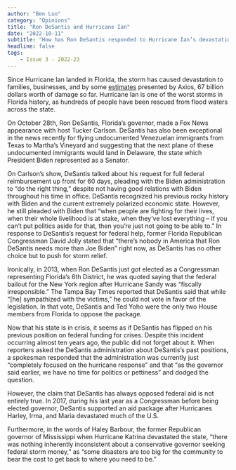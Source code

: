 ```yaml
---
author: "Ben Luo"
category: "Opinions"
title: "Ron DeSantis and Hurricane Ian"
date: "2022-10-11"
subtitle: "How has Ron DeSantis responded to Hurricane Ian’s devastation"
headline: false
tags:
    - Issue 3 - 2022-23
---
```


Since Hurricane Ian landed in Florida, the storm has caused devastation to families, businesses, and by some [estimates](https://www.axios.com/2022/10/07/hurricane-ian-damage-estimate-costliest-storm-florida) presented by Axios, 67 billion dollars worth of damage so far. Hurricane Ian is one of the worst storms in Florida history, as hundreds of people have been rescued from flood waters across the state.

On October 28th, Ron DeSantis, Florida’s governor, made a Fox News appearance with host Tucker Carlson. DeSantis has also been exceptional in the news recently for flying undocumented Venezuelan immigrants from Texas to Martha’s Vineyard and suggesting that the next plane of these undocumented immigrants would land in Delaware, the state which President Biden represented as a Senator.

On Carlson’s show, DeSantis talked about his request for full federal reimbursement up front for 60 days, pleading with the Biden administration to “do the right thing,” despite not having good relations with Biden throughout his time in office. DeSantis recognized his previous rocky history with Biden and the current extremely polarized economic state. However, he still pleaded with Biden that “when people are fighting for their lives, when their whole livelihood is at stake, when they’ve lost everything – if you can’t put politics aside for that, then you’re just not going to be able to.” In response to DeSantis’s request for federal help, former Florida Republican Congressman David Jolly stated that “there’s nobody in America that Ron DeSantis needs more than Joe Biden” right now, as DeSantis has no other choice but to push for storm relief.

Ironically, in 2013, when Ron DeSantis just got elected as a Congressman representing Florida’s 6th District, he was quoted saying that the federal bailout for the New York region after Hurricane Sandy was “fiscally irresponsible.” The Tampa Bay Times reported that DeSantis said that while “[he] sympathized with the victims,” he could not vote in favor of the legislation. In that vote, DeSantis and Ted Yoho were the only two House members from Florida to oppose the package.

Now that his state is in crisis, it seems as if DeSantis has flipped on his previous position on federal funding for crises. Despite this incident occurring almost ten years ago, the public did not forget about it. When reporters asked the DeSantis administration about DeSantis’s past positions, a spokesman responded that the administration was currently just “completely focused on the hurricane response” and that “as the governor said earlier, we have no time for politics or pettiness” and dodged the question.

However, the claim that DeSantis has always opposed federal aid is not entirely true. In 2017, during his last year as a Congressman before being elected governor, DeSantis supported an aid package after Hurricanes Harley, Irma, and Maria devastated much of the U.S.

Furthermore, in the words of Haley Barbour, the former Republican governor of Mississippi when Hurricane Katrina devastated the state, “there was nothing inherently inconsistent about a conservative governor seeking federal storm money,” as “some disasters are too big for the community to bear the cost to get back to where you need to be.”